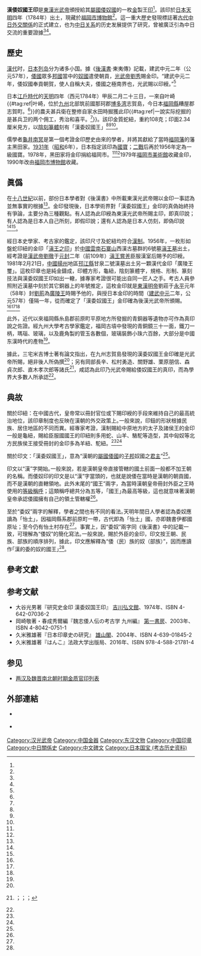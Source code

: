 {{Infobox Kin-in}}
{{commons|King of Na gold seal}}

'''漢倭奴國王印'''是[[東漢|東漢]][[光武帝|光武帝]]頒授給其[[屬國|屬國]][[倭|倭]][[奴國|奴國]]的一枚[[金|金]]製王[[印章|印]]<ref name="CnHistory"/>。該印於[[日本|日本]][[天明_(日本)|天明]]四年（1784年）出土，現藏於[[福岡市博物館|福岡市博物館]]<ref name="Chen"/>。這一重大歷史發現標誌著[[中日关系史|古代中日外交關係]]的正式建立，也为[[中日关系|中日关系]]的历史发展提供了研究，曾被廣泛引為中日交流的重要證據<ref name="Chen"/><ref name="Diplomacy"/>。

== 歷史 ==
[[漢代|漢代]]时，[[日本列岛|日本列岛]]分为诸多小国。據《[[後漢書|後漢書]]·東夷傳》記載，建武中元二年（公元57年），[[倭|倭國]]眾多[[邦國|邦國]]當中的[[奴國|奴國]]遣使朝貢，[[光武帝|光武帝]][[劉秀|劉秀]]賜金印。“建武中元二年，倭奴國奉貢朝賀，使人自稱大夫，倭國之極南界也，光武賜以印綬。”<ref name="Hanshu"/>

日本[[江戶時代|江戶時代]]的[[光格天皇|天明]]四年（西元1784年）甲辰二月二十三日，一來自叶崎{{#tag:ref|叶崎，位於[[九州_(日本)|九州]]北部筑前國那珂郡[[博多區|博多湾]]志賀島，今日本[[福岡縣|福岡縣]]糟屋郡志賀町。<ref name="Dongchu"/>}}的農夫甚兵衛在整修自家水田時掘獲此印{{#tag:ref|一說实际挖掘的是甚兵卫的两个佣工，秀治和喜平。<ref name=FCM/>}}。該印金質蛇紐，重約108克；印面2.34厘米見方，以[[陰刻|陰刻]][[篆體|篆體]]刻有「漢委奴國王」<ref name="CnHistory"/><ref name="Dongchu"/><ref name="Bilateral"/>。

儒學者[[龜井南冥|龜井南冥]]是第一個考證金印歷史由來的學者，并將其獻給了當時[[福岡藩|福岡藩]]的藩主黑田家。[[1931年|1931年]]（[[昭和|昭和]]6年），日本指定該印為[[日本國寶|國寶]]；[[二戰|二戰]]后再於1956年定為一級國寶。1978年，黑田家将金印捐給福岡市。<ref name="Chen"/><ref name="Dongchu"/>1979年[[福岡市美術館|福岡市美術館]]收藏金印，1990年改由[[福岡市博物館|福岡市博物館]]收藏。

{{gallery|height=150|lines=1
|File:King of Na gold seal knob side.png|金印（側視圖）
|File:King of Na gold seal knob front.png|金印（正視圖）
|File:King of Na gold seal knob top.png|金印（俯視圖）
|File:Kin-in Park (Shikanoshima).JPG|[[志賀島|志賀島]]金印公園
|File:Kin-in Park02.jpg|金印公園的漢印拓片
}}

==眞僞 ==

在[[十八世紀|十八世紀]]以前，部份日本學者對《後漢書》中所載東漢光武帝賜以金印一事認為並無事實的根據<ref name="Dongchu"/>。金印發現後，日本學術界對「漢委奴國王」金印的真偽始終持有爭論，主要分為三種觀點。有人認為此印綬為東漢光武帝所賜主印，即真印說；有人認為是日本人自己所刻，即假印說；還有人認為是日本人仿刻，即偽印說<!-- （這三種看法，起始之因就在金印上所刻的是“委”而不是“倭”字。） --><ref name="Chen"/><ref name="ls12"/>。

經日本史學家、考古家的鑑定，該印尺寸及蛇紐均符合[[#典故|漢制]]。1956年，一枚形如盤蛇印紐的金印「[[滇王之印|滇王之印]]」於[[中國|中國]][[雲南|雲南]][[石寨山|石寨山]]西漢古墓群的6號墓[[滇王|滇王墓]]出土，經考證是[[漢武帝|漢武帝]][[劉徹|劉徹]]于[[元封_(西汉)|元封]]二年（前109年）[[滇王|滇王]][[嘗羌|嘗羌]]臣服漢室后賜予的印綬。1981年2月21日，[[中國|中國]][[揚州市|揚州]]地區[[邗江|邗江縣]]甘泉二號漢墓出土另一顆漢代金印「廣陵王璽」。這枚印章也是純金鑄成，印體方形，龜紐，陰刻篆體字，規格、形制、篆刻技法與漢委奴國王印如出一轍，據專家考證很可能出自同一匠人之手。考古人員參照附近漢墓中刻於其它銅器上的年號推定，這枚金印就是[[漢明帝|東漢明帝]]劉莊于[[永平_(东汉)|永平]]元年（58年）封[[劉荊|劉荊]]為[[廣陵王|廣陵王]]時賜予他的，與授日本金印的時間（[[建武中元|建武中元]]二年，公元57年）僅隔一年，從而確定了「漢委奴國王」金印確為後漢光武帝所頒賜。<ref name="Chen"/><ref name="Diplomacy"/><ref name="ls12"/>

此外，近代以來福岡縣糸島郡前原町平原地方所發掘的青銅器等遺物亦可作為真印說之佐證。經九州大學考古學家鑑定，福岡古墳中發現的青銅鏡三十一面，鐵刀一柄，瑪瑙、玻璃，以及鹿角製的管玉各數個，玻璃裝飾小珠六百餘，大部分是中國东漢時代的產物<ref name="Dongchu"/>。

據此，三宅米吉博士著有論文指出，在九州志賀島發現的漢委奴國王金印確是光武帝所賜，絕非後人所偽撰<ref name="Dongchu"/>；另有岡部長辛、松村勇造、關野雄、栗原朋信、森貞次郎、直木孝次郎等諸氏<ref>{{cite journal|author=岡部長辛|title=漢委奴國王金印考|journal=日本歷史|issue=66}}；{{cite|author=杉村勇造|title=金印は果てし偽物つ？}}；{{cite|author=關野雄|title=中國古代の尺度にいてか}}；{{cite|author=栗原朋信|title=文獻に現れた秦漢印璽の研究}}</ref>，咸認為此印乃光武帝賜給倭奴國王的真印，而為學界大多數人所承認<ref name="Bilateral"/>。

== 典故 ==

關於印紐：在中國古代，皇帝常以冊封官位或下賜印綬的手段來維持自己的最高統治地位，該印章制度也反映在漢朝的外交政策上｡一般來說，印鈕的形狀根據民族、居住地區的不同而異。經專家考證，漢制賜給中原地方的太子及諸侯王的金印一般是龜紐，賜給臣服國國王的印紐則多用蛇、山羊、駱駝等造型，其中匈奴等北方民族侯王接受冊封的金印多為羊紐、駝紐。<ref name=ls12/><ref name=FCM3/>

關於印文：「漢委奴國王」，意為“漢朝的[[屬國|屬國]][[倭國|倭國]]的[[邦國|子邦]]奴國之[[君主|君主]]”<ref name=FCM/>。

印文以“漢”字開始｡一般來說，若是漢朝皇帝直接管轄的國土前面一般都不加王朝的名稱。而倭奴印的印文是以“漢”字當頭的，也就是說倭在當時是漢朝的朝貢國，而不是漢朝的直轄領地。此外末尾的“國王”兩字，為當時漢朝皇帝冊封外臣之王時使用的[[君主|等級稱呼]]；這類稱呼總共分為五等，｢國王｣為最高等級，這也就意味著漢朝皇帝承認倭國擁有自己的領土管轄權<ref name=FCM3/>。

至於“委奴”兩字的解釋，學者之間也有不同的看法｡天明年間日人學者認為委奴應讀為「怡土」，因福岡縣系郡前原町一帶，古代即為「怡土」國，亦即魏書伊都國原址；至今仍有怡土村存在<ref name="Dongchu"/>。事實上，因“委奴”兩字同《後漢書》中的記載一致，可理解為“倭奴”的簡化寫法｡一般來說，賜於外臣的金印，印文按王朝、民族、部族的順序排列，據此，印文應解釋為“倭（民）族的奴（部族）”，因而應讀作｢漢的委的奴的國王｣<ref name=FCM3/>。


== 參考文獻 ==
{{reflist|refs=
<ref name=FCM>{{cite web|url=http://museum.city.fukuoka.jp/chinese/goldseal/index.shtml |title=金印 |work=福岡市博物館 |archiveurl=https://web.archive.org/web/20140111180743/http://museum.city.fukuoka.jp/chinese/goldseal/index.shtml |archivedate=2014-01-11 |deadurl=yes }}</ref>
<ref name=FCM2>{{cite web|url=http://museum.city.fukuoka.jp/chinese/goldseal/goldseal03.shtml |title=金印的发现 |work=福岡市博物館 |archiveurl=https://web.archive.org/web/20140111202021/http://museum.city.fukuoka.jp/chinese/goldseal/goldseal03.shtml |archivedate=2014-01-11 |deadurl=yes }}</ref>
<ref name=FCM3>{{cite web|url=http://museum.city.fukuoka.jp/chinese/goldseal/goldseal02.shtml|title=金印典故|work=福岡市博物館|deadurl=yes|archiveurl=https://web.archive.org/web/20140111205109/http://museum.city.fukuoka.jp/chinese/goldseal/goldseal02.shtml|archivedate=2014-01-11}}</ref>
<ref name="Chen">{{cite newspaper|title=日本國寶「漢委奴國王」金印是假的？|work=[[聯合報|聯合報]]|author=陳世昌|url=http://www.peacehall.com/forum/lishi/5786.shtml|date=2007-04-16|deadurl=yes|archiveurl=https://web.archive.org/web/20140113185353/http://www.peacehall.com/forum/lishi/5786.shtml|archivedate=2014-01-13}}</ref>

<ref name="Dongchu">{{cite book|title=中日佛教交通史|chapter=第四章：漢魏時代中倭之交通|url=http://dongchu.ddbc.edu.tw/html/02/cwdc_02/cwdc_020058.html#d1e1240|author=釋東初|authorlink=釋東初|access-date=2014-01-13|archive-url=https://web.archive.org/web/20131020232259/http://dongchu.ddbc.edu.tw/html/02/cwdc_02/cwdc_020058.html#d1e1240|archive-date=2013-10-20|dead-url=yes}}</ref>

<ref name=ls12>{{cite web|title=“汉委奴国王”印的真伪|url=http://202.201.109.9/czshang/jxzy/lishi/c1/ls12/rj/01/kzzl1.htm|access-date=2014-01-13|archive-date=2014-01-13|archive-url=https://web.archive.org/web/20140113230331/http://202.201.109.9/czshang/jxzy/lishi/c1/ls12/rj/01/kzzl1.htm|dead-url=yes}}</ref>

<ref name="Bilateral">{{cite book|title=中日兩國相互認識的變遷|author=石曉軍|publisher=[[臺灣商務印書館|臺灣商務印書館]]|year=1992|ISBN=9570506229|chapter=第二章：古代、中世中國對日本認識的變遷|page=53}}</ref>

<ref name="Diplomacy">{{cite book|title=日本简史|author1=袁昌堯|author2=張國仁|publisher=書林出版有限公司|year=1996|ISBN=9575865995|page=10|section=古代日本：早期中日關係}}</ref>

<ref name="Hanshu">《[[後漢書|後漢書]]·卷八十五·東夷傳》</ref>

<ref name="CnHistory">{{cite book|title=中國通史(上)|author=黃大受|ISBN=9571100315|publisher=[[五南圖書出版公司|五南圖書出版公司]]|year=1989|section=第八章漢代的制度和對外發展（六）對日本的交通|page=268}}</ref>
}}

== 参考文献 ==
* 大谷光男著『研究史金印 漢委奴国王印』 [[吉川弘文館|吉川弘文館]]、1974年、ISBN 4-642-07036-2
* 岡崎敬著・春成秀爾編『魏志倭人伝の考古学 九州編』 [[第一書房|第一書房]]、2003年、ISBN 4-8042-0751-1
* 久米雅雄著『日本印章史の研究』 [[雄山閣|雄山閣]]、2004年、ISBN 4-639-01845-2
* 久米雅雄著『はんこ』法政大学出版局、2016年、ISBN 978-4-588-21781-4

== 参见 ==
* [[两汉及魏晋南北朝时期金质官印列表|两汉及魏晋南北朝时期金质官印列表]]

== 外部連結 ==
* {{zh}} {{cite web|url=http://museum.city.fukuoka.jp/chinese/goldseal/index.shtml|title=福岡市博物館·金印Kin-in|deadurl=yes|archiveurl=https://web.archive.org/web/20140111180743/http://museum.city.fukuoka.jp/chinese/goldseal/index.shtml|archivedate=2014-01-11}} 
* {{ja}} {{cite web|url=http://museum.city.fukuoka.jp/jb/jb_fr2.html|title=福岡市博物館·金印紹介のページ|access-date=2006-08-14|archive-date=2013-10-22|archive-url=https://web.archive.org/web/20131022125548/http://museum.city.fukuoka.jp/jb/jb_fr2.html|dead-url=no}} 

{{东亚印章}}

[[Category:汉光武帝|Category:汉光武帝]]
[[Category:中国金器|Category:中国金器]]
[[Category:东汉文物|Category:东汉文物]]
[[Category:中国印章|Category:中国印章]]
[[Category:中日關係史|Category:中日關係史]]
[[Category:中文碑文|Category:中文碑文]]
[[Category:日本国宝_(考古历史资料)|Category:日本国宝 (考古历史资料)]]